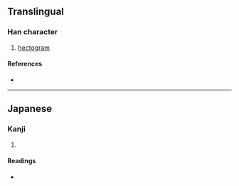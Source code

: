 {{character info}}
==Translingual==

===Han character===
{{Han char|rn=98|rad=瓦|as=06|sn=11|four=|canj=MNMA|ids=⿺瓦百}}

# [[hectogram]]

====References====
* {{Han ref|kx=0749.131|dkj=21499|dj=1157.330|hdz=21424.111|uh=74F8|ud=29944}}

----

==Japanese==

===Kanji===
{{ja-kanji|grade=|rs=瓦06}}

# {{rfdef|ja|sort=瓦06}}

====Readings====
* {{ja-readings|on=|kun=[[ヘクトグラム]] (hekutoguramu)|nanori=}}